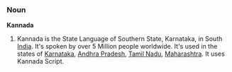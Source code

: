 ===Noun===
'''Kannada'''

# Kannada is the State Language of Southern State, Karnataka, in South [[India]]. It's spoken by over 5 Million people worldwide. It's used in the states of [[Karnataka]], [[Andhra Pradesh]], [[Tamil Nadu]], [[Maharashtra]]. It uses Kannada Script.